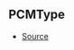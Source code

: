 ## PCMType



- [Source](https://github.com/Androz2091/discord-player/blob/caddfb3/packages/equalizer/src/utils/PCMTransformer.ts#L3)